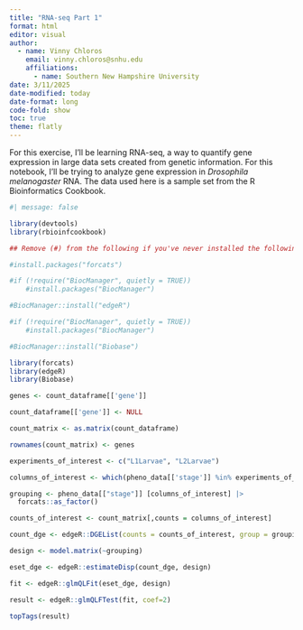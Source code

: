 ```yaml
---
title: "RNA-seq Part 1"
format: html
editor: visual
author: 
  - name: Vinny Chloros
    email: vinny.chloros@snhu.edu
    affiliations: 
      - name: Southern New Hampshire University
date: 3/11/2025
date-modified: today
date-format: long
code-fold: show
toc: true
theme: flatly
---
```


For this exercise, I'll be learning RNA-seq, a way to quantify gene expression in large data sets created from genetic information. For this notebook, I'll be trying to analyze gene expression in *Drosophila melanogaster* RNA. The data used here is a sample set from the R Bioinformatics Cookbook.

```r
#| message: false

library(devtools)
library(rbioinfcookbook)

## Remove (#) from the following if you've never installed the following packages

#install.packages("forcats")

#if (!require("BiocManager", quietly = TRUE))
    #install.packages("BiocManager")

#BiocManager::install("edgeR")

#if (!require("BiocManager", quietly = TRUE))
    #install.packages("BiocManager")

#BiocManager::install("Biobase")

library(forcats)
library(edgeR)
library(Biobase)
```

```r

genes <- count_dataframe[['gene']]

count_dataframe[['gene']] <- NULL

count_matrix <- as.matrix(count_dataframe)

rownames(count_matrix) <- genes
```

```r

experiments_of_interest <- c("L1Larvae", "L2Larvae")

columns_of_interest <- which(pheno_data[['stage']] %in% experiments_of_interest)
```

```r

grouping <- pheno_data[["stage"]] [columns_of_interest] |>
  forcats::as_factor()
```

```r
counts_of_interest <- count_matrix[,counts = columns_of_interest]
```

```r
count_dge <- edgeR::DGEList(counts = counts_of_interest, group = grouping)
```

```r
design <- model.matrix(~grouping)

eset_dge <- edgeR::estimateDisp(count_dge, design)

fit <- edgeR::glmQLFit(eset_dge, design)

result <- edgeR::glmQLFTest(fit, coef=2)

topTags(result)
```
